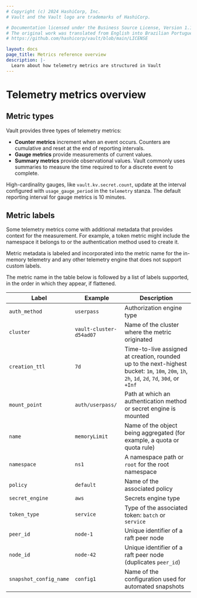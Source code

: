```yaml
---
# Copyright (c) 2024 HashiCorp, Inc.
# Vault and the Vault logo are trademarks of HashiCorp.

# Documentation licensed under the Business Source License, Version 1.1.
# The original work was translated from English into Brazilian Portuguese.
# https://github.com/hashicorp/vault/blob/main/LICENSE

layout: docs
page_title: Metrics reference overview
description: |-
  Learn about how telemetry metrics are structured in Vault
---
```


# Telemetry metrics overview

## Metric types

Vault provides three types of telemetry metrics:

- **Counter metrics** increment when an event occurs. Counters are cumulative
  and reset at the end of reporting intervals.
- **Gauge metrics** provide measurements of current values.
- **Summary metrics** provide observational values. Vault commonly uses
  summaries to measure the time required to for a discrete event to complete.

High-cardinality gauges, like `vault.kv.secret.count`, update at the interval
configured with `usage_gauge_period` in the `telemetry` stanza. The default
reporting interval for gauge metrics is 10 minutes.

## Metric labels

Some telemetry metrics come with additional metadata that provides context for
the measurement. For example, a token metric might include the namespace it
belongs to or the authentication method used to create it.

Metric metadata is labeled and incorporated into the metric name for the
in-memory telemetry and any other telemetry engine that does not support custom
labels.

The metric name in the table below is followed by a list of labels supported,
in the order in which they appear, if flattened.


| Label                  | Example                 | Description
| ---------------------- | ----------------------- | ---------------------------
| `auth_method`          | `userpass`              | Authorization engine type
| `cluster`              | `vault-cluster-d54ad07` | Name of the cluster where the metric originated
| `creation_ttl`         | `7d`                    | Time-to-live assigned at creation, rounded up to the next-highest bucket: `1m`, `10m`, `20m`, `1h`, `2h`, `1d`, `2d`, `7d`, `30d`, or `+Inf`
| `mount_point`          | `auth/userpass/`        | Path at which an authentication method or secret engine is mounted
| `name`                 | `memoryLimit`           | Name of the object being aggregated (for example, a quota or quota rule)
| `namespace`            | `ns1`                   | A namespace path or `root` for the root namespace
| `policy`               | `default`               | Name of the associated policy
| `secret_engine`        | `aws`                   | Secrets engine type
| `token_type`           | `service`               | Type of the associated token: `batch` or `service`
| `peer_id`              | `node-1`                | Unique identifier of a raft peer node
| `node_id`              | `node-42`               | Unique identifier of a raft peer node (duplicates `peer_id`)
| `snapshot_config_name` | `config1`               | Name of the configuration used for automated snapshots
